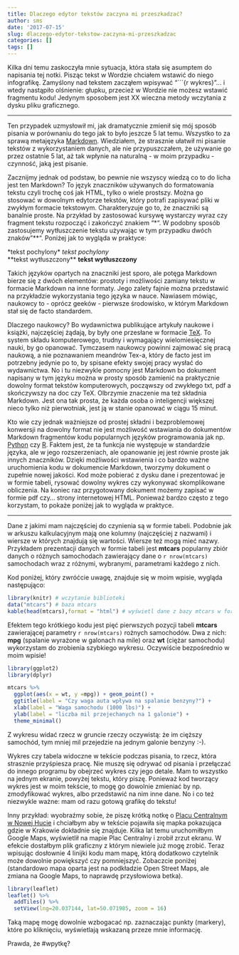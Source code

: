 ```yaml
---
title: Dlaczego edytor tekstów zaczyna mi przeszkadzać?
author: sms
date: '2017-07-15'
slug: dlaczego-edytor-tekstow-zaczyna-mi-przeszkadzac
categories: []
tags: []
---
```

 Kilka dni temu zaskoczyła mnie sytuacja, która stała się asumptem do napisania tej notki. Pisząc tekst w Wordzie chciałem wstawić do niego infografikę. Zamyślony nad tekstem zacząłem wpisywać "```{r wykres}"... i wtedy nastąpiło olśnienie: głupku, przecież w Wordzie nie możesz wstawić fragmentu kodu! Jedynym sposobem jest XX wieczna metody wczytania z dysku pliku graficznego.

***

Ten przypadek uzmysłowił mi, jak dramatycznie zmienił się mój sposób pisania w porównaniu do tego jak to było jeszcze 5 lat temu. Wszystko to za sprawą metajęzyka [Markdown](https://pl.wikipedia.org/wiki/Markdown). Wiedziałem, że strasznie ułatwił mi pisanie tekstów z wykorzystaniem danych, ale nie przypuszczałem, że używanie go przez ostatnie 5 lat, aż tak wpłynie na naturalną - w moim przypadku - czynność, jaką jest pisanie. 

Zacznijmy jednak od podstaw, bo pewnie nie wszyscy wiedzą co to do licha jest ten Markdown? To język znaczników używanych do formatowania tekstu czyli trochę coś jak HTML, tylko o wiele prostszy. Można go stosować w dowolnym edytorze tekstów, który potrafi zapisywać pliki w zwykłym formacie tekstowym. Charakteryzuje go to, że znaczniki są banalnie proste. Na przykład by zastosować kursywę wystarczy wyraz czy fragment tekstu rozpocząć i zakończyć znakiem  "*". 
W podobny sposób zastosujemy wytłuszczenie tekstu używając w tym przypadku dwóch znaków "**". Poniżej jak to wygląda w praktyce:

\*tekst pochylony\* *tekst pochylony*  
\*\*tekst wytłuszczony\*\* **tekst wytłuszczony**  

Takich języków opartych na znaczniki jest sporo, ale potęga Markdown bierze się z dwóch elementów: prostoty i możliwości zamiany tekstu w formacie Markdown na inne formaty. Jego zalety fajnie można przedstawić na przykładzie wykorzystania tego języka w nauce. Nawiasem mówiąc, naukowcy to - oprócz geeków - pierwsze środowisko, w którym  Markdown stał się de facto standardem.

Dlaczego naukowcy? Bo wydawnictwa publikujące artykuły naukowe i książki, najczęściej żądają, by były one przesłane w formacie [TeX](https://pl.wikipedia.org/wiki/TeX). To system składu komputerowego, trudny i wymagający wielomiesięcznej nauki, by go opanować. Tymczasem naukowcy powinni zajmować się pracą naukową, a nie poznawaniem meandrów Tex-a, który de facto jest im potrzebny jedynie po to, by spisane efekty swojej pracy wysłać do wydawnictwa. No i tu niezwykle pomocny jest Markdown bo dokument napisany w tym języku można w prosty sposób zamienić na praktycznie dowolny format tekstów komputerowych, począwszy od zwykłego txt, pdf a skończywszy na doc czy TeX. Olbrzymie znaczenie ma też składnia Markdown. Jest ona tak prosta, że każda osoba o inteligencji większej nieco tylko niż pierwotniak, jest ją w stanie opanować w ciągu 15 minut.  

Kto wie czy jednak ważniejsze od prostej składni i bezproblemowej konwersji na dowolny format nie jest możliwość  wstawiania do dokumentów Markdown fragmentów kodu popularnych języków programowania jak np. [Python](http://python.org) czy [R](https://www.r-project.org/). Faktem jest, że ta funkcja nie występuje w standardzie języka, ale w jego rozszerzeniach, ale opanowanie jej jest równie proste jak innych znaczników. Dzięki możliwości wstawienia i co bardzo ważne uruchomienia kodu w dokumencie Markdown, tworzymy dokument o zupełnie nowej jakości. Kod może pobierać z dysku dane i prezentować je w formie tabeli, rysować dowolny wykres czy wykonywać skomplikowane obliczenia. Na koniec raz przygotowany dokument możemy zapisać w formie pdf czy... strony internetowej HTML. Ponieważ bardzo często z tego korzystam, to pokaże poniżej jak to wygląda w praktyce.

***  
Dane z jakimi mam najczęściej do czynienia są w formie tabeli. Podobnie jak w arkuszu kalkulacyjnym mają one kolumny (najczęściej z nazwami) i wiersze w których znajdują się wartości. Wiersze też mogą mieć nazwy. Przykładem prezentacji danych w formie tabeli jest **mtcars** popularny zbiór danych o różnych samochodach zawierający dane o `r nrow(mtcars)` samochodach wraz z różnymi, wybranymi, parametrami każdego z nich.

Kod poniżej, który zwróćcie uwagę, znajduje się w moim wpisie, wygląda następująco:

```r
library(knitr) # wczytanie biblioteki
data("mtcars") # baza mtcars
kable(head(mtcars),format = "html") # wyświetl dane z bazy mtcars w formie tabeli
```
Efektem tego krótkiego kodu jest pięć pierwszych pozycji tabeli **mtcars** zawierającej parametry `r nrow(mtcars)` rożnych samochodów. Dwa z nich: **mpg** (spalanie wyrażone w galonach na mile) oraz **wt** (ciężar samochodu)  wykorzystam do zrobienia szybkiego wykresu. Oczywiście bezpośrednio w moim wpisie!

```r
library(ggplot2) 
library(dplyr) 

mtcars %>%
  ggplot(aes(x = wt, y =mpg)) + geom_point() +
  ggtitle(label = "Czy waga auta wpływa na spalanie benzyny?") +
  xlab(label = "Waga samochodu (1000 lbs)") +
  ylab(label = "liczba mil przejechanych na 1 galonie") +
  theme_minimal()
```

Z wykresu widać rzecz w gruncie rzeczy oczywistą: że im cięższy samochód, tym mniej mil przejedzie na jednym galonie benzyny :-).

Wykres czy tabela widoczne w tekście podczas pisania, to rzecz, która strasznie przyśpiesza pracę. Nie muszę się odrywać od pisania i przełączać do innego programu by obejrzeć wykres czy jego detale. Mam to wszystko na jednym ekranie, powyżej tekstu, który piszę. Ponieważ kod tworzący wykres jest w moim tekście, to mogę go dowolnie zmieniać by np. zmodyfikować wykres, albo przedstawić na nim inne dane. No i co też niezwykle ważne: mam od razu gotową grafikę do tekstu! 

Inny przykład: wyobraźmy sobie, że piszę krótką notkę o [Placu Centralnym w Nowej Hucie](https://pl.wikipedia.org/wiki/Plac_Centralny_im._Ronalda_Reagana_w_Krakowie) i chciałbym aby w tekście pojawiła się mapka pokazująca gdzie w Krakowie dokładnie się znajduje. Kilka lat temu uruchomiłbym Google Maps, wyświetlił na mapie Plac Centralny i zrobił zrzut ekranu. W efekcie dostałbym plik graficzny z którym niewiele już mogę zrobić. Teraz wpisując dosłownie 4 linijki kodu mam mapę, którą dodatkowo czytelnik może dowolnie powiększyć czy pomniejszyć. Zobaczcie poniżej (standardowo mapa oparta jest na podkładzie Open Street Maps, ale zmiana na Google Maps, to naprawdę przysłowiowa betka).

```r
library(leaflet)
leaflet() %>%
  addTiles() %>%
  setView(lng=20.037144, lat=50.071985, zoom = 16)
```

Taką mapę mogę dowolnie wzbogacać np. zaznaczając punkty (markery), które po kliknięciu, wyświetlają wskazaną przeze mnie informację. 

Prawda, że #wpytkę? 
